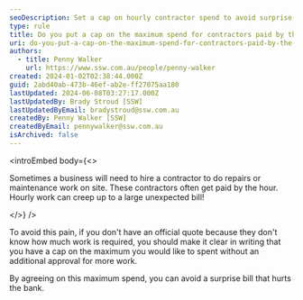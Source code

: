 ```yaml
---
seoDescription: Set a cap on hourly contractor spend to avoid surprise bills and ensure budget control.
type: rule
title: Do you put a cap on the maximum spend for contractors paid by the hour?
uri: do-you-put-a-cap-on-the-maximum-spend-for-contractors-paid-by-the-hour
authors:
  - title: Penny Walker
    url: https://www.ssw.com.au/people/penny-walker
created: 2024-01-02T02:38:44.000Z
guid: 2abd40ab-473b-46ef-ab2e-ff27075aa180
lastUpdated: 2024-06-08T03:27:17.000Z
lastUpdatedBy: Brady Stroud [SSW]
lastUpdatedByEmail: bradystroud@ssw.com.au
createdBy: Penny Walker [SSW]
createdByEmail: pennywalker@ssw.com.au
isArchived: false
---
```


<introEmbed
  body={<>
<!--StartFragment-->

Sometimes a business will need to hire a contractor to do repairs or maintenance work on site. These contractors often get paid by the hour. Hourly work can creep up to a large unexpected bill!

<!--EndFragment-->
  </>}
/>
<!--StartFragment-->

To avoid this pain, if you don't have an official quote because they don't know how much work is required, you should make it clear in writing that you have a cap on the maximum you would like to spent without an additional approval for more work.

By agreeing on this maximum spend, you can avoid a surprise bill that hurts the bank.

<!--EndFragment-->
